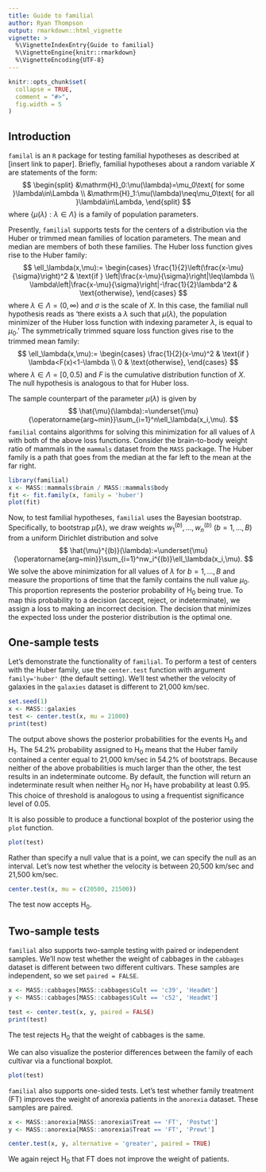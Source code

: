 ```yaml
---
title: Guide to familial
author: Ryan Thompson
output: rmarkdown::html_vignette
vignette: >
  %\VignetteIndexEntry{Guide to familial}
  %\VignetteEngine{knitr::rmarkdown}
  %\VignetteEncoding{UTF-8}
---
```


```r
knitr::opts_chunk$set(
  collapse = TRUE,
  comment = "#>",
  fig.width = 5
)
```

## Introduction

`familal` is an `R` package for testing familial hypotheses as described at [insert link to paper]. Briefly, familial hypotheses about a random variable $X$ are statements of the form:
$$
\begin{split}
&\mathrm{H}_0:\mu(\lambda)=\mu_0\text{ for some }\lambda\in\Lambda \\
&\mathrm{H}_1:\mu(\lambda)\neq\mu_0\text{ for all }\lambda\in\Lambda,
\end{split}
$$
where $\{\mu(\lambda):\lambda\in\Lambda\}$ is a family of population parameters.

Presently, `familial` supports tests for the centers of a distribution via the Huber or trimmed mean families of location parameters. The mean and median are members of both these families. The Huber loss function gives rise to the Huber family:
$$
\ell_\lambda(x,\mu):=
\begin{cases}
\frac{1}{2}\left(\frac{x-\mu}{\sigma}\right)^2 & \text{if } \left|\frac{x-\mu}{\sigma}\right|\leq\lambda \\
\lambda\left|\frac{x-\mu}{\sigma}\right|-\frac{1}{2}\lambda^2 & \text{otherwise},
\end{cases}
$$
where $\lambda\in\Lambda=(0,\infty)$ and $\sigma$ is the scale of $X$. In this case, the familial null hypothesis reads as 'there exists a $\lambda$ such that $\mu(\lambda)$, the population minimizer of the Huber loss function with indexing parameter $\lambda$, is equal to $\mu_0$.' The symmetrically trimmed square loss function gives rise to the trimmed mean family:
$$
\ell_\lambda(x,\mu):=
\begin{cases}
\frac{1}{2}(x-\mu)^2 & \text{if } \lambda<F(x)<1-\lambda \\
0 & \text{otherwise},
\end{cases}
$$
where $\lambda\in\Lambda=[0,0.5)$ and $F$ is the cumulative distribution function of $X$. The null hypothesis is analogous to that for Huber loss.

The sample counterpart of the parameter $\mu(\lambda)$ is given by
$$
\hat{\mu}(\lambda):=\underset{\mu}{\operatorname{arg~min}}\sum_{i=1}^n\ell_\lambda(x_i,\mu).
$$
`familial` contains algorithms for solving this minimization for all values of $\lambda$ with both of the above loss functions. Consider the brain-to-body weight ratio of mammals in the `mammals` dataset from the `MASS` package. The Huber family is a path that goes from the median at the far left to the mean at the far right.
```r
library(familial)
x <- MASS::mammals$brain / MASS::mammals$body
fit <- fit.family(x, family = 'huber')
plot(fit)
```

Now, to test familial hypotheses, `familial` uses the Bayesian bootstrap. Specifically, to bootstrap $\hat{\mu}(\lambda)$, we draw weights $w_1^{(b)},\ldots,w_n^{(b)}$ ($b=1,\ldots,B$) from a uniform Dirichlet distribution and solve
$$
\hat{\mu}^{(b)}(\lambda):=\underset{\mu}{\operatorname{arg~min}}\sum_{i=1}^nw_i^{(b)}\ell_\lambda(x_i,\mu).
$$
We solve the above minimization for all values of $\lambda$ for $b=1,\ldots,B$ and measure the proportions of time that the family contains the null value $\mu_0$. This proportion represents the posterior probability of $\mathrm{H}_0$ being true. To map this probability to a decision (accept, reject, or indeterminate), we assign a loss to making an incorrect decision. The decision that minimizes the expected loss under the posterior distribution is the optimal one.

## One-sample tests

Let's demonstrate the functionality of ` familial`. To perform a test of centers with the Huber family, use the `center.test` function with argument `family='huber'` (the default setting). We'll test whether the velocity of galaxies in the `galaxies` dataset is different to 21,000 km/sec.
```r
set.seed(1)
x <- MASS::galaxies
test <- center.test(x, mu = 21000)
print(test)
```
The output above shows the posterior probabilities for the events $\mathrm{H}_0$ and $\mathrm{H}_1$. The 54.2% probability assigned to $\mathrm{H}_0$ means that the Huber family contained a center equal to 21,000 km/sec in 54.2% of bootstraps. Because neither of the above probabilities is much larger than the other, the test results in an indeterminate outcome. By default, the function will return an indeterminate result when neither $\mathrm{H}_0$ nor $\mathrm{H}_1$ have probability at least 0.95. This choice of threshold is analogous to using a frequentist significance level of 0.05.

It is also possible to produce a functional boxplot of the posterior using the `plot` function.
```r
plot(test)
```

Rather than specify a null value that is a point, we can specify the null as an interval. Let's now test whether the velocity is between 20,500 km/sec and 21,500 km/sec.
```r
center.test(x, mu = c(20500, 21500))
```
The test now accepts $\mathrm{H}_0$.

## Two-sample tests

`familial` also supports two-sample testing with paired or independent samples. We'll now test whether the weight of cabbages in the `cabbages` dataset is different between two different cultivars. These samples are independent, so we set `paired = FALSE`.
```r
x <- MASS::cabbages[MASS::cabbages$Cult == 'c39', 'HeadWt']
y <- MASS::cabbages[MASS::cabbages$Cult == 'c52', 'HeadWt']

test <- center.test(x, y, paired = FALSE)
print(test)
```
The test rejects $\mathrm{H}_0$ that the weight of cabbages is the same.

We can also visualize the posterior differences between the family of each cultivar via a functional boxplot.
```r
plot(test)
```

`familial` also supports one-sided tests. Let's test whether family treatment (FT) improves the weight of anorexia patients in the `anorexia` dataset. These samples are paired.
```r
x <- MASS::anorexia[MASS::anorexia$Treat == 'FT', 'Postwt']
y <- MASS::anorexia[MASS::anorexia$Treat == 'FT', 'Prewt']

center.test(x, y, alternative = 'greater', paired = TRUE)
```
We again reject $\mathrm{H}_0$ that FT does not improve the weight of patients.
